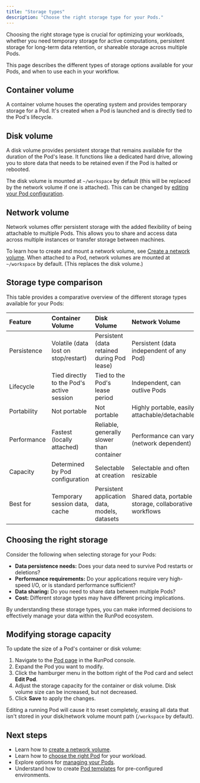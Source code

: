 ```yaml
---
title: "Storage types"
description: "Choose the right storage type for your Pods."
---
```


Choosing the right storage type is crucial for optimizing your workloads, whether you need temporary storage for active computations, persistent storage for long-term data retention, or shareable storage across multiple Pods.

This page describes the different types of storage options available for your Pods, and when to use each in your workflow.

## Container volume

A container volume houses the operating system and provides temporary storage for a Pod. It's created when a Pod is launched and is directly tied to the Pod's lifecycle.

## Disk volume

A disk volume provides persistent storage that remains available for the duration of the Pod's lease. It functions like a dedicated hard drive, allowing you to store data that needs to be retained even if the Pod is halted or rebooted.

The disk volume is mounted at `~/workspace` by default (this will be replaced by the network volume if one is attached). This can be changed by [editing your Pod configuration](#modifying-storage-capacity).

## Network volume

Network volumes offer persistent storage with the added flexibility of being attachable to multiple Pods. This allows you to share and access data across multiple instances or transfer storage between machines.

To learn how to create and mount a network volume, see [Create a network volume](/pods/storage/create-network-volumes). When attached to a Pod, network volumes are mounted at `~/workspace` by default. (This replaces the disk volume.)

## Storage type comparison

This table provides a comparative overview of the different storage types available for your Pods:

| Feature           | Container Volume                                                                 | Disk Volume                                                                                       | Network Volume                                                                                                         |
| :---------------- | :------------------------------------------------------------------------------- | :------------------------------------------------------------------------------------------------ | :--------------------------------------------------------------------------------------------------------------------- |
| Persistence       | Volatile (data lost on stop/restart)                                             | Persistent (data retained during Pod lease)                                                       | Persistent (data independent of any Pod)                                                                               |
| Lifecycle         | Tied directly to the Pod's active session                                         | Tied to the Pod's lease period                                                                     | Independent, can outlive Pods                                                                                          |
| Portability       | Not portable                                                                     | Not portable                                                                                      | Highly portable, easily attachable/detachable                                                                          |
| Performance       | Fastest (locally attached)                                                       | Reliable, generally slower than container                                                         | Performance can vary (network dependent)                                                                               |
| Capacity          | Determined by Pod configuration                                                  | Selectable at creation                                                                            | Selectable and often resizable                                                                                         |
| Best for          | Temporary session data, cache                                                   | Persistent application data, models, datasets                                                    | Shared data, portable storage, collaborative workflows                                                                |

## Choosing the right storage

Consider the following when selecting storage for your Pods:

*   **Data persistence needs:** Does your data need to survive Pod restarts or deletions?
*   **Performance requirements:** Do your applications require very high-speed I/O, or is standard performance sufficient?
*   **Data sharing:** Do you need to share data between multiple Pods?
*   **Cost:** Different storage types may have different pricing implications.

By understanding these storage types, you can make informed decisions to effectively manage your data within the RunPod ecosystem.

## Modifying storage capacity

To update the size of a Pod's container or disk volume:

1. Navigate to the [Pod page](https://console.runpod.io/pod) in the RunPod console.
2. Expand the Pod you want to modify.
3. Click the hamburger menu in the bottom right of the Pod card and select **Edit Pod**.
4. Adjust the storage capacity for the container or disk volume. Disk volume size can be increased, but not decreased.
5. Click **Save** to apply the changes.

<Warning>

Editing a running Pod will cause it to reset completely, erasing all data that isn't stored in your disk/network volume mount path (`/workspace` by default). 

</Warning>

## Next steps

*   Learn how to [create a network volume](/pods/storage/create-network-volumes).
*   Learn how to [choose the right Pod](/pods/choose-a-pod) for your workload.
*   Explore options for [managing your Pods](/pods/manage-pods).
*   Understand how to create [Pod templates](/pods/templates/overview) for pre-configured environments.
